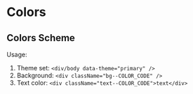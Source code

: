 

<Meta title="Global" component={Colors}/>

# Colors

## Colors Scheme

Usage:

1. Theme set: `<div/body data-theme="primary" />`
2. Background: `<div className="bg--COLOR_CODE" />`
3. Text color: `<div className="text--COLOR_CODE">text</div>`

<Canvas>
	<Story name="Colors">
		<div className="colors__storybook">
			<Colors />
		</div>
	</Story>
</Canvas>

